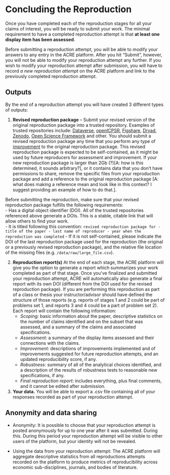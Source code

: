 # Concluding the Reproduction 

Once you have completed each of the reproduction stages for all your claims of interest, you will be ready to submit your work. The minimal requirement to have a completed reproduction attempt is that **at least one display item has been assessed**. 

Before submitting a reproduction attempt, you will be able to modify your answers to any entry in the ACRE platform. After you hit "Submit", however, you will not be able to modify your reproduction attempt any further. If you wish to modify your reproduction attempt after submission, you will have to record *a new reproduction attempt* on the ACRE platform and link to the previously completed reproduction attempt. 

## Outputs

By the end of a reproduction attempt you will have created 3 different types of outputs: 

1. **Revised reproduction package** -- Submit your revised version of the original reproduction package into a trusted repository. Examples of trusted repositories include: [Dataverse](https://dataverse.org/), [openICPSR](https://www.openicpsr.org/openicpsr/), [Figshare](https://figshare.com), [Dryad](https://datadryad.org/stash), [Zenodo](https://about.zenodo.org/), [Open Science Framework](osf.io/) and other. You should submit a revised reproduction package any time that you perform any type of [improvement](#improvements) to the original reproduction package. This revised reproduction package is expected to be self-contained, as it might be used by future reproducers for assessment and improvement. If your new reproduction package is larger than 2Gb (?)[A: how is this determined, it sounds arbitrary?], or it contains data that you don’t have permissions to share, remove the specific files from your reproduction package and add a reference to the original reproduction package [A: what does making a reference mean and look like in this context? I suggest providing an example of how to do that.].  

Before submitting the reproduction, make sure that your revised reproduction package fulfills the following requirements:   
     - Has a digital object identifier (DOI). All of the trusted repositories referenced above generate a DOIs. This is a stable, citable link that will allow others to find your work.   
     - It is titled following this convention: `revised reproduction package for - title of the paper - last name of reproducer - year when the reproduction was completed` 
     - If it is not self-contained, please indicate the DOI of the last reproduction package used for the reproduction (the original or a previously revised reproduction package), and the relative file location of the missing files (e.g. `/data/raw/large_file.csv`).
     
  
2.  **Reproduction report(s)** At the end of each stage, the ACRE platform will give you the option to generate a report which summarizes your work completed as part of that stage. Once you've finalized and submitted your reproduction attempt, ACRE will automatically also generate a final report with its own DOI (different from the DOI used for the revised reproduction package). If you are performing this reproduction as part of a class or thesis your instructor/advisor should have defined the structure of those reports (e.g. reports of stages 1 and 2 could be part of problems set 1, and reports 3 and 4 could be a part of problem set 2). Each report will contain the following information: 
     - *Scoping:* basic information about the paper, descriptive statistics on the number of claims identified and on the subset that was assessed, and a summary of the claims and associated specifications. 
     - *Assessment:* a summary of the display items assessed and their connections with the claims.
     - *Improvement:* descriptions of improvements implemented and of improvements suggested for future reproduction attempts, and an updated reproducibility score, if any.
     - *Robustness:* summary of all of the analytical choices identified, and a description of the results of robustness tests to reasonable new specifications, if any.      
     - *Final reproduction report:* includes everything, plus final comments, and it cannot be edited after submission. 
  
  
3.  **Your data.** You will be able to export a .csv file containing all of your responses recorded as part of your reproduction attempt. 

## Anonymity and data sharing 

- Anonymity: It is possible to choose that your reproduction attempt is posted anonymously for up to one year after it was submitted. During this. During this period your reproduction attempt will be visible to other users of the platform, but your identity will not be revealed.

- Using the data from your reproduction attempt: The ACRE platform will aggregate descriptive statistics from all reproductions attempts recorded on the platform to produce metrics of reproducibility across economic sub-disciplines, journals, and bodies of literature. 






